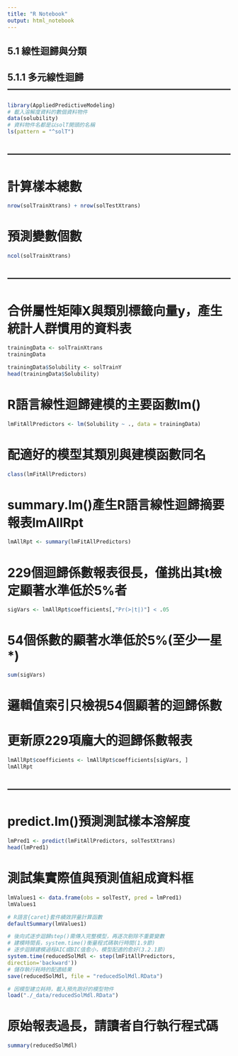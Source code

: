 ```yaml
---
title: "R Notebook"
output: html_notebook
---
```


## 5.1 線性迴歸與分類 ####
## 5.1.1 多元線性迴歸 ------------------------------------------------------------------------

```r
library(AppliedPredictiveModeling)
# 載入溶解度資料的數個資料物件
data(solubility)
# 資料物件名都是以solT開頭的名稱
ls(pattern = "^solT")
```
## ------------------------------------------------------------------------
# 計算樣本總數

```r
nrow(solTrainXtrans) + nrow(solTestXtrans)

```
# 預測變數個數

```r
ncol(solTrainXtrans)
```
## ------------------------------------------------------------------------
# 合併屬性矩陣X與類別標籤向量y，產生統計人群慣用的資料表


```r
trainingData <- solTrainXtrans
trainingData
```


```r
trainingData$Solubility <- solTrainY
head(trainingData$Solubility)
```

# R語言線性迴歸建模的主要函數lm()
```r
lmFitAllPredictors <- lm(Solubility ~ ., data = trainingData)
```

# 配適好的模型其類別與建模函數同名
```r
class(lmFitAllPredictors)
```

# summary.lm()產生R語言線性迴歸摘要報表lmAllRpt
```r
lmAllRpt <- summary(lmFitAllPredictors)
```

# 229個迴歸係數報表很長，僅挑出其t檢定顯著水準低於5%者
```r
sigVars <- lmAllRpt$coefficients[,"Pr(>|t|)"] < .05
```


# 54個係數的顯著水準低於5%(至少一星*)
```r
sum(sigVars)
```


# 邏輯值索引只檢視54個顯著的迴歸係數
# 更新原229項龐大的迴歸係數報表
```r
lmAllRpt$coefficients <- lmAllRpt$coefficients[sigVars, ]
lmAllRpt

```
## ------------------------------------------------------------------------
# predict.lm()預測測試樣本溶解度

```r

lmPred1 <- predict(lmFitAllPredictors, solTestXtrans)
head(lmPred1)

```

# 測試集實際值與預測值組成資料框

```r

lmValues1 <- data.frame(obs = solTestY, pred = lmPred1)
lmValues1
```
```r
# R語言{caret}套件績效評量計算函數
defaultSummary(lmValues1)
```
```r
# 後向式逐步迴歸step()需傳入完整模型，再逐次剔除不重要變數
# 建模時間長，system.time()衡量程式碼執行時間(1.9節)
# 逐步迴歸建模過程AIC或BIC值愈小，模型配適的愈好(3.2.1節)
system.time(reducedSolMdl <- step(lmFitAllPredictors,
direction='backward'))
# 儲存執行耗時的配適結果
save(reducedSolMdl, file = "reducedSolMdl.RData")
```

```r
# 因模型建立耗時，載入預先跑好的模型物件
load("./_data/reducedSolMdl.RData")
```
# 原始報表過長，請讀者自行執行程式碼

```r
summary(reducedSolMdl)
```

